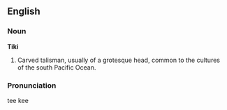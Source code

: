 ==English==
===Noun===
'''Tiki'''
#Carved talisman, usually of a grotesque head, common to the cultures of the south Pacific Ocean.
===Pronunciation===
tee kee